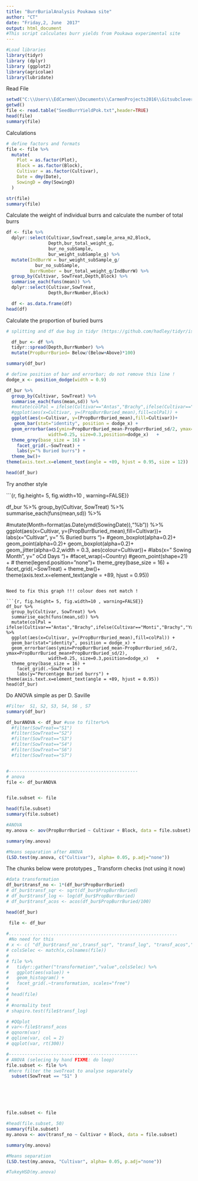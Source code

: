 ```yaml
---
title: "BurrBurialAnalysis Poukawa site"
author: "CT"
date: "Friday,2, June  2017"
output: html_document
#This script calculates burr yields from Poukawa experimental site 
---
```




```r
#Load libraries 
library(tidyr)
library (dplyr)
library (ggplot2)
library(agricolae)
library(lubridate)
```

Read File 

```r
setwd("C:\\Users\\EdCarmen\\Documents\\CarmenProjects2016\\Gitsubclover\\BurrYieldBurPok")
getwd()
file <- read.table("SeedBurrYieldPok.txt",header=TRUE)
head(file)
summary(file)
```

Calculations 

```r

# define factors and formats
file <- file %>%
  mutate(
    Plot = as.factor(Plot),
    Block = as.factor(Block),
    Cultivar = as.factor(Cultivar),
    Date = dmy(Date),
    SowingD = dmy(SowingD)
  )

str(file)
summary(file)

```
Calculate the weight of individual burrs and calculate the number of total burrs 

```r



df <- file %>%
  dplyr::select(Cultivar,SowTreat,sample_area_m2,Block,
                Depth,bur_total_weight_g,
                bur_no_subSample,
                bur_weight_subSample_g) %>%
  mutate(IndBurrW = bur_weight_subSample_g/
           bur_no_subSample,
         BurrNumber = bur_total_weight_g/IndBurrW) %>%  
  group_by(Cultivar, SowTreat,Depth,Block) %>%
  summarise_each(funs(mean)) %>%
  dplyr::select(Cultivar,SowTreat,
                Depth,BurrNumber,Block)

  df <- as.data.frame(df)
head(df)

```

Calculate the proportion of buried burrs 

```r


# splitting and df due bug in tidyr (https://github.com/hadley/tidyr/issues/32)

  df_bur <- df %>%
  tidyr::spread(Depth,BurrNumber) %>%
  mutate(PropBurrBuried= Below/(Below+Above)*100)

summary(df_bur)

# define position of bar and errorbar; do not remove this line !
dodge_x <- position_dodge(width = 0.9)

```

```r
df_bur %>%
  group_by(Cultivar, SowTreat) %>%
  summarise_each(funs(mean,sd)) %>%
  #mutate(colPal = ifelse(Cultivar=="Antas","Brachy",ifelse(Cultivar=="Monti","Brachy","Yanny"))) %>%
  #ggplot(aes(x=Cultivar, y=(PropBurrBuried_mean),fill=colPal)) +
  ggplot(aes(x=Cultivar, y=(PropBurrBuried_mean),fill=Cultivar))+
   geom_bar(stat="identity", position = dodge_x) +
  geom_errorbar(aes(ymin=PropBurrBuried_mean-PropBurrBuried_sd/2, ymax=PropBurrBuried_mean+PropBurrBuried_sd/2),
                width=0.25, size=0.3,position=dodge_x)   +
  theme_grey(base_size = 16) +
    facet_grid(.~SowTreat) +
    labs(y="% Buried burrs") +
  theme_bw()+
theme(axis.text.x=element_text(angle = +89, hjust = 0.95, size = 12))

head(df_bur)
```


Try another style 


```{r,  fig.height= 5, fig.width=10 , warning=FALSE}}

df_bur  %>% 
  group_by(Cultivar, SowTreat) %>%
  summarise_each(funs(mean,sd)) %>%
  
  #mutate(Month=format(as.Date(ymd(SowingDate)),"%b")) %>%
  ggplot(aes(x=Cultivar, y=(PropBurrBuried_mean),fill=Cultivar))+
  labs(x="Cultivar", y="   % Buried burrs ")+
  #geom_boxplot(alpha=0.2)+
  geom_point(alpha=0.2)+
  geom_boxplot(alpha=0.2)+
  geom_jitter(alpha=0.2,width = 0.3, aes(colour=Cultivar))+
  #labs(x=" Sowing Month", y="                oCd                Days ")+
  #facet_wrap(~Country)
  #geom_point(shape=21) +
# theme(legend.position="none")+
  theme_grey(base_size = 16) +
    facet_grid(.~SowTreat) +
  theme_bw()+
  theme(axis.text.x=element_text(angle = +89, hjust = 0.95))



```

Need to fix this graph !!! colour does not match ! 

```{r, fig.height= 5, fig.width=10 , warning=FALSE}}
df_bur %>%
  group_by(Cultivar, SowTreat) %>%
  summarise_each(funs(mean,sd)) %>%
  mutate(colPal = ifelse(Cultivar=="Antas","Brachy",ifelse(Cultivar=="Monti","Brachy","Yanny"))) %>%
  ggplot(aes(x=Cultivar, y=(PropBurrBuried_mean),fill=colPal)) +
  geom_bar(stat="identity", position = dodge_x) +
  geom_errorbar(aes(ymin=PropBurrBuried_mean-PropBurrBuried_sd/2, ymax=PropBurrBuried_mean+PropBurrBuried_sd/2),
                width=0.25, size=0.3,position=dodge_x)   +
  theme_grey(base_size = 16) +
    facet_grid(.~SowTreat) +
    labs(y="Percentage Buried burrs") +
theme(axis.text.x=element_text(angle = +89, hjust = 0.95))
head(df_bur)

```

Do ANOVA simple as per D. Saville 

```r

#Filter  S1, S2, S3, S4, S6 , S7 
summary(df_bur)

df_burANOVA <- df_bur #use to filter%>%
  #filter(SowTreat=="S1")
  #filter(SowTreat=="S2")
  #filter(SowTreat=="S3")
  #filter(SowTreat=="S4")
  #filter(SowTreat=="S6")
  #filter(SowTreat=="S7")


#-------------------------------------------------
# anova 
file <- df_burANOVA


file.subset <- file 

head(file.subset)
summary(file.subset)

```


```r

#ANOVA
my.anova <- aov(PropBurrBuried ~ Cultivar + Block, data = file.subset)

summary(my.anova)
```

```r
#Means separation after ANOVA
(LSD.test(my.anova, c("Cultivar"), alpha= 0.05, p.adj="none")) 
```


The chunks below were prototypes _ Transform checks (not using it now)

```r


#data transformation 
df_bur$transf_no <- 1*(df_bur$PropBurrBuried)
# df_bur$transf_sqr <- sqrt(df_bur$PropBurrBuried)
# df_bur$transf_log <- log(df_bur$PropBurrBuried)
# df_bur$transf_acos <- acos(df_bur$PropBurrBuried/100)

head(df_bur)

 file <- df_bur
 
#................................................................
 #No need for this  
# x <- c( "df_bur$transf_no',transf_sqr", "transf_log", "transf_acos","df_bur$transf_no")
# colsSelec <- match(x,colnames(file))
# 
# file %>%
#   tidyr::gather("transformation","value",colsSelec) %>%
#   ggplot(aes(value)) + 
#   geom_histogram() +
#   facet_grid(.~transformation, scales="free")
# 
# head(file)
# 
# #normality test
# shapiro.test(file$transf_log)

# #QQplot
# var<-file$transf_acos
# qqnorm(var)
# qqline(var, col = 2)
# qqplot(var, rt(300))

#-------------------------------------------------
# ANOVA (selecing by hand FIXME: do loop)
file.subset <- file %>%
 #here filter the swoTreat to analyse separately
  subset(SowTreat == "S1" )







```

```r

file.subset <- file

#head(file.subset, 50)
summary(file.subset)
my.anova <- aov(transf_no ~ Cultivar + Block, data = file.subset)

summary(my.anova)

```

```r


#Means separation 
(LSD.test(my.anova, "Cultivar", alpha= 0.05, p.adj="none")) 

#TukeyHSD(my.anova)
```










